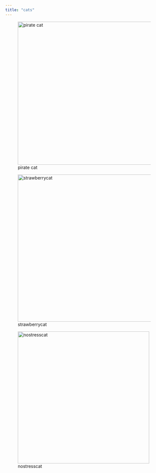 ```yaml
---
title: "cats"
---
```


![pirate cat](img/cutecat1.png){width="454"}

![strawberrycat](img/cutecat2.png){width="467"}

![nostresscat](img/cutecat3.png){width="419"}
